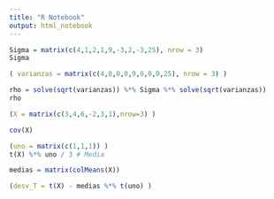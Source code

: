 ---
title: "R Notebook"
output: html_notebook
---

```{r}
Sigma = matrix(c(4,1,2,1,9,-3,2,-3,25), nrow = 3)
Sigma
```

```{r}
( varianzas = matrix(c(4,0,0,0,9,0,0,0,25), nrow = 3) )
```
```{r}
rho = solve(sqrt(varianzas)) %*% Sigma %*% solve(sqrt(varianzas))
rho
```

```{r}
(X = matrix(c(3,4,6,-2,3,1),nrow=3) )

cov(X)


```

```{r}
(uno = matrix(c(1,1,1)) )
t(X) %*% uno / 3 # Media
```

```{r}
medias = matrix(colMeans(X))
```

```{r}
(desv_T = t(X) - medias %*% t(uno) )
```

